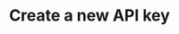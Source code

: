 ---
title: "Create a new API key"
description: "Create a new API key"
openapi: post /api/v1/api-keys
deprecated: false
version: "1.0"
---